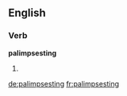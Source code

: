 ==English==

===Verb===
'''palimpsesting'''

# {{present participle of|palimpsest}}

[[de:palimpsesting]]
[[fr:palimpsesting]]
